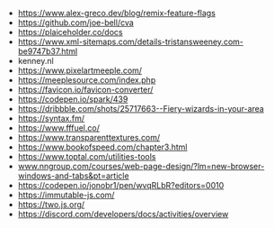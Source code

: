 - https://www.alex-greco.dev/blog/remix-feature-flags
- https://github.com/joe-bell/cva
- https://plaiceholder.co/docs
- https://www.xml-sitemaps.com/details-tristansweeney.com-be9747b37.html
- kenney.nl
- https://www.pixelartmeeple.com/
- https://meeplesource.com/index.php
- https://favicon.io/favicon-converter/
- https://codepen.io/spark/439
- https://dribbble.com/shots/25717663--Fiery-wizards-in-your-area
- https://syntax.fm/
- https://www.fffuel.co/
- https://www.transparenttextures.com/
- https://www.bookofspeed.com/chapter3.html
- https://www.toptal.com/utilities-tools
- www.nngroup.com/courses/web-page-design/?lm=new-browser-windows-and-tabs&pt=article
- https://codepen.io/jonobr1/pen/wvqRLbR?editors=0010
- https://immutable-js.com/
- https://two.js.org/
- https://discord.com/developers/docs/activities/overview
